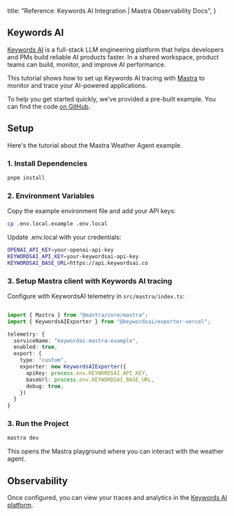   title: "Reference: Keywords AI Integration | Mastra Observability Docs",
}

## Keywords AI

[Keywords AI](https://docs.keywordsai.co/get-started/overview) is a full-stack LLM engineering platform that helps developers and PMs build reliable AI products faster. In a shared workspace, product teams can build, monitor, and improve AI performance.

This tutorial shows how to set up Keywords AI tracing with [Mastra](https://mastra.ai/) to monitor and trace your AI-powered applications.

To help you get started quickly, we’ve provided a pre-built example. You can find the code [on GitHub](https://github.com/Keywords-AI/keywordsai-example-projects/tree/main/mastra-ai-weather-agent).


## Setup

Here's the tutorial about the Mastra Weather Agent example.

### 1. Install Dependencies

```bash copy
pnpm install
```

### 2. Environment Variables

Copy the example environment file and add your API keys:

```bash copy
cp .env.local.example .env.local
```

Update .env.local with your credentials: 

```bash .env.local copy
OPENAI_API_KEY=your-openai-api-key
KEYWORDSAI_API_KEY=your-keywordsai-api-key
KEYWORDSAI_BASE_URL=https://api.keywordsai.co
```

### 3. Setup Mastra client with Keywords AI tracing

Configure with KeywordsAI telemetry in `src/mastra/index.ts`:

```typescript filename="src/mastra/index.ts" showLineNumbers copy

import { Mastra } from "@mastra/core/mastra";
import { KeywordsAIExporter } from "@keywordsai/exporter-vercel";

telemetry: {
  serviceName: "keywordai-mastra-example",
  enabled: true,
  export: {
    type: "custom",
    exporter: new KeywordsAIExporter({
      apiKey: process.env.KEYWORDSAI_API_KEY,
      baseUrl: process.env.KEYWORDSAI_BASE_URL,
      debug: true,
    })
  }
}
```

### 3. Run the Project

```bash copy
mastra dev
```
This opens the Mastra playground where you can interact with the weather agent.

## Observability

Once configured, you can view your traces and analytics in the [Keywords AI platform](https://platform.keywordsai.co/platform/traces).